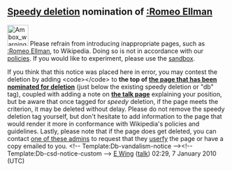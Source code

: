 <article id="25709815" title=User talk:Romester101>
	<talkpage id="25709815" title="User talk:Romester101">


==[[Wikipedia:Criteria for speedy deletion|Speedy deletion]] nomination of [[:Romeo Ellman]]==
[[Image:Ambox warning_pn.svg|48px|left]] Please refrain from introducing inappropriate pages, such as [[:Romeo Ellman]], to Wikipedia. Doing so is not in accordance with our [[Wikipedia:List of policies|policies]]. If you would like to experiment, please use the [[Wikipedia:Sandbox|sandbox]]. 

If you think that this notice was placed here in error, you may contest the deletion by adding &lt;code&gt;{{tl|hangon}}&lt;/code&gt; to '''the top of [[:Romeo Ellman|the page that has been nominated for deletion]]''' (just below the existing speedy deletion or &quot;db&quot; tag), coupled with adding a note on '''[[Talk:Romeo Ellman|the talk page]]''' explaining your position, but be aware that once tagged for ''speedy'' deletion, if the page meets the criterion, it may be deleted without delay. Please do not remove the speedy deletion tag yourself, but don't hesitate to add information to the page that would render it more in conformance with Wikipedia's policies and guidelines. Lastly, please note that if the page does get deleted, you can contact [[:Category:Wikipedia administrators who will provide copies of deleted articles|one of these admins]] to request that they  [[Wikipedia:Userfication#Userfication_of_deleted_content|userfy]] the page or have a copy emailed to you. &lt;!-- Template:Db-vandalism-notice --&gt;&lt;!-- Template:Db-csd-notice-custom --&gt; [[User:E Wing|E Wing]] ([[User talk:E Wing|talk]]) 02:29, 7 January 2010 (UTC)
	</talkpage>
</article>